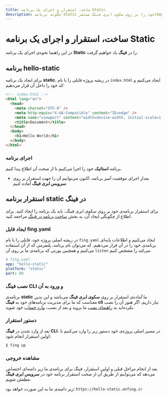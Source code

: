 ```yaml
---
title: ساخت، استقرار و اجرای یک برنامه Static
description: چگونه برنامه Static خود را بر روی سکوی ابری فینگ مستقر(deploy) کنیم؟
---
```



<Platform>
  <PlatformHead title="برنامه‌های Static" icon="html5/html5-original.svg"/>
</Platform>

# ساخت، استقرار و اجرای یک برنامه Static

در این راهنما نحوه‌ی اجرای یک برنامه **Static** را در **فینگ** یاد خواهیم گرفت.

## برنامه hello-static

برای ایجاد یک برنامه **static**، در ریشه پروژه فایلی را با نام `index.html` ایجاد می‌کنیم و کد خود را داخل آن قرار می‌دهیم:

```html
<!-- index.html -->
<html lang="en">
  <head>
    <meta charset="UTF-8" />
    <meta http-equiv="X-UA-Compatible" content="IE=edge" />
    <meta name="viewport" content="width=device-width, initial-scale=1.0" />
    <title>Document</title>
  </head>
  <body>
    <h1>Hello World</h1>
  </body>
</html>
```

### اجرای برنامه

برنامه **استاتیک** خود را اجرا می‌کنیم تا از صحت آن اطلاع پیدا کنیم.

- بعداز اجرای موفقیت آمیز برنامه، اکنون می‌توانیم آن را جهت استقرار بر روی **سرویس ابری فینگ** آماده کنیم.

## استقرار برنامه static در فینگ

برای استقرار برنامه‌ی خود بر روی سکوی ابری فینگ، باید یک برنامه را ایجاد کنید. برای اطلاع از چگونگی ایجاد آن، به بخش [ساخت برنامه در فینگ](/quickstart/create-app) مراجعه کنید.

### ایجاد فایل fing.yaml

در ریشه اصلی پروژه خود، فایلی را با نام `fing.yaml` ایجاد می‌کنیم و اطلاعات پایه‌ای برنامه‌ی خود را در آن قرار می‌دهیم. که می‌توان نام برنامه، پلتفرمی که از آن استفاده می‌کنیم و همچنین پورتی که برنامه‌ی ما بر روی آن `listen` می‌کند را مشخص کنیم.

```yaml
# fing.yaml
app: "hello-static"
platform: "static"
port: 80
```

### نصب فینگ CLI و ورود به آن

برنامه‌ی **static** ما آماده‌ی استقرار بر روی **سکوی ابری فینگ** می‌باشد و این بدین معناست که ما برای مدیریت برنامه‌های خود به **فینگ cli** نیاز داریم. اگر هنوز آن را نصب نکرده‌اید به [راهنمای نصب](/quickstart/installation) ما بروید و بعد از نصب، [وارد حساب](/quickstart/login) خود شوید.

### دستور استقرار

بعد از وارد شدن در **فینگ CLI**، در مسیر اصلی پروژه‌ی خود دستور زیر را وارد می‌کنیم تا اولین استقرار انجام شود:

```bash
$ fing up
```

### مشاهده خروجی

بعد از انجام مراحل قبلی و اولین استقرار، فینگ برای برنامه‌ی ما زیر دامنه‌ای اختصاص می‌دهد که می‌توانیم از طریق آن از صحت استقرار برنامه خود در **سرویس ابری فینگ** مطمئن شویم.

زیر دامنه‌ی ما به این صورت خواهد بود: `https://hello-static.onfing.ir`
